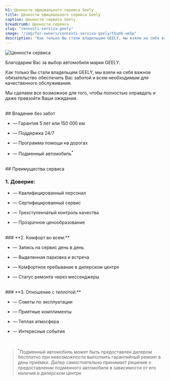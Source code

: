 ```yaml
---
h1: Ценности официального сервиса Geely
title: Ценности официального сервиса Geely
caption: Ценности сервиса Geely
breadcrumb: Ценности сервиса
slug: "cennosti-servisa-geely"
image: "/img/for-owners/cennosti-servisa-geely/thumb.webp"
description: "Как только Вы стали владельцем GEELY, мы взяли на себя важное обязательство обеспечить Вас заботой и всем необходимым для качественного обслуживания."
---
```




<picture>
	<source media="(min-width: 942px)" srcset="/img/for-owners/cennosti-servisa-geely/banner.webp" />
	<source media="(min-width: 320px)" srcset="/img/for-owners/cennosti-servisa-geely/thumb.webp" />
	<img src="/img/for-owners/cennosti-servisa-geely/banner.webp" class="w-full mb-12" alt="Ценности сервиса" />
</picture>

Благодарим Вас за выбор автомобиля марки GEELY.

Как только Вы стали владельцем GEELY, мы взяли на себя важное обязательство обеспечить Вас заботой и всем необходимым для качественного обслуживания.

Мы сделаем все возможное для того, чтобы полностью оправдать и даже превзойти Ваши ожидания.

<br/>
## Владение без забот

- — Гарантия 5 лет или 150 000 км

- — Поддержка 24/7

- — Программа помощи на дорогах

- — Подменный автомобиль<sup>*</sup>

<br/>
## Преимущества сервиса

### **1. Доверие:**

- — Квалифицированный персонал

- — Сертифицированный сервис

- — Трехступенчатый контроль качества

- — Прозрачное ценообразование
<br/>
### **2. Комфорт во всем:**

- — Запись на сервис день в день

- — Выделенная парковка и встреча

- — Комфортное пребывание в дилерском центре

- — Статус ремонта через мессенджеры
<br/>
### **3. Отношение с теплотой:**

- — Советы по эксплуатации

- — Приятные комплименты

- — Теплая атмосфера

- — Интересные события
<br/>

<SpecialSalonsInfo dataFormName="Узнать подробнее. Ценности сервиса Geely" />

> <sup>*</sup>Подменный автомобиль может быть предоставлен дилером бесплатно при невозможности выполнить гарантийный ремонт в день приёмки.
Дилер самостоятельно принимает решение о предоставлении подменного автомобиля в зависимости от его наличия в дилерском центре